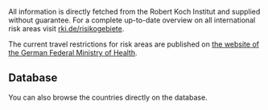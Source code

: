 All information is directly fetched from the Robert Koch Institut and supplied without guarantee.
For a complete up-to-date overview on all international risk areas
visit [rki.de/risikogebiete](https://rki.de/risikogebiete).

The current travel restrictions for risk areas
are published on
[the website of the German Federal Ministry of Health](https://www.bundesgesundheitsministerium.de/en/coronavirus/current-information-for-travellers).

## Database

You can also browse the countries directly on the database.